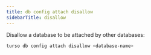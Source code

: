 ```yaml
---
title: db config attach disallow
sidebarTitle: disallow
---
```


Disallow a database to be attached by other databases:

```bash
turso db config attach disallow <database-name>
```
